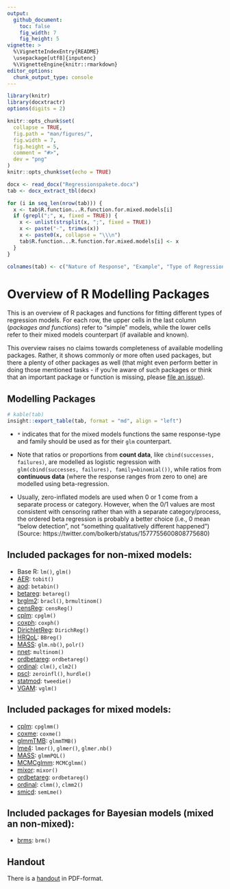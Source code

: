 ```yaml
---
output: 
  github_document:
    toc: false
    fig_width: 7
    fig_height: 5
vignette: >
  %\VignetteIndexEntry{README}
  \usepackage[utf8]{inputenc}
  %\VignetteEngine{knitr::rmarkdown}
editor_options: 
  chunk_output_type: console
---
```


```r
library(knitr)
library(docxtractr)
options(digits = 2)

knitr::opts_chunk$set(
  collapse = TRUE,
  fig.path = "man/figures/",
  fig.width = 7,
  fig.height = 5,
  comment = "#>",
  dev = "png"
)
knitr::opts_chunk$set(echo = TRUE)

docx <- read_docx("Regressionspakete.docx")
tab <- docx_extract_tbl(docx)

for (i in seq_len(nrow(tab))) {
  x <- tab$R.function...R.function.for.mixed.models[i]
  if (grepl(";", x, fixed = TRUE)) {
    x <- unlist(strsplit(x, ";", fixed = TRUE))
    x <- paste("-", trimws(x))
    x <- paste0(x, collapse = "\\\n")
    tab$R.function...R.function.for.mixed.models[i] <- x
  }
}

colnames(tab) <- c("Nature of Response", "Example", "Type of Regression", "R package or function", "Example Webpage", "Bayesian with [`brms`](https://paul-buerkner.github.io/brms/reference/brmsfamily.html)")
```

# Overview of R Modelling Packages

This is an overview of R packages and functions for fitting different types of regression models. For each row, the upper cells in the last column (_packages and functions_) refer to "simple" models, while the lower cells refer to their mixed models counterpart (if available and known).

This overview raises no claims towards completeness of available modelling packages. Rather, it shows commonly or more often used packages, but there a plenty of other packages as well (that might even perform better in doing those mentioned tasks - if you're aware of such packages or think that an important package or function is missing, please [file an issue](https://github.com/strengejacke/regressionmodels/issues)).

## Modelling Packages

```r
# kable(tab)
insight::export_table(tab, format = "md", align = "left")
```

- `*` indicates that for the mixed models functions the same response-type and family should be used as for their `glm` counterpart.

- Note that ratios or proportions from **count data**, like `cbind(successes, failures)`, are modelled as logistic regression with `glm(cbind(successes, failures), family=binomial())`, while ratios from **continuous data** (where the response ranges from zero to one) are modelled using beta-regression.

- Usually, zero-inflated models are used when 0 or 1 come from a separate process or category. However, when the 0/1 values are most consistent with censoring rather than with a separate category/process, the ordered beta regression is probably a better choice (i.e., 0 mean "below detection", not "something qualitatively different happened") (Source: https://twitter.com/bolkerb/status/1577755600808775680)

## Included packages for non-mixed models:

  - Base R: `lm()`, `glm()`
  - [AER](https://CRAN.R-project.org/package=AER): `tobit()`
  - [aod](https://CRAN.R-project.org/package=aod): `betabin()`
  - [betareg](https://CRAN.R-project.org/package=betareg): `betareg()`
  - [brglm2](https://CRAN.R-project.org/package=brglm2): `bracl()`, `brmultinom()`
  - [censReg](https://CRAN.R-project.org/package=censReg): `censReg()`
  - [cplm](https://CRAN.R-project.org/package=cplm): `cpglm()`
  - [coxph](https://CRAN.R-project.org/package=survival): `coxph()`
  - [DirichletReg](https://CRAN.R-project.org/package=DirichletReg): `DirichReg()`
  - [HRQoL](https://CRAN.R-project.org/package=HRQoL): `BBreg()`
  - [MASS](https://CRAN.R-project.org/package=MASS): `glm.nb()`, `polr()`
  - [nnet](https://CRAN.R-project.org/package=nnet): `multinom()`
  - [ordbetareg](https://cran.r-project.org/package=ordbetareg): `ordbetareg()`
  - [ordinal](https://CRAN.R-project.org/package=ordinal): `clm()`, `clm2()`
  - [pscl](https://CRAN.R-project.org/package=pscl): `zeroinfl()`, `hurdle()`
  - [statmod](https://CRAN.R-project.org/package=statmod): `tweedie()`
  - [VGAM](https://CRAN.R-project.org/package=VGAM): `vglm()`

## Included packages for mixed models:

  - [cplm](https://CRAN.R-project.org/package=cplm): `cpglmm()`
  - [coxme](https://CRAN.R-project.org/package=coxme): `coxme()`
  - [glmmTMB](https://CRAN.R-project.org/package=glmmTMB): `glmmTMB()`
  - [lme4](https://CRAN.R-project.org/package=lme4): `lmer()`, `glmer()`, `glmer.nb()`
  - [MASS](https://CRAN.R-project.org/package=MASS): `glmmPQL()`
  - [MCMCglmm](https://CRAN.R-project.org/package=MCMCglmm): `MCMCglmm()`
  - [mixor](https://CRAN.R-project.org/package=mixor): `mixor()`
  - [ordbetareg](https://cran.r-project.org/package=ordbetareg): `ordbetareg()`
  - [ordinal](https://CRAN.R-project.org/package=ordinal): `clmm()`, `clmm2()`
  - [smicd](https://cran.r-project.org/package=smicd): `semLme()`
  
## Included packages for Bayesian models (mixed an non-mixed):

  - [brms](https://cran.r-project.org/package=brms): `brm()`

## Handout

There is a [handout](pdf/regression_pkgs_handout.pdf) in PDF-format.
